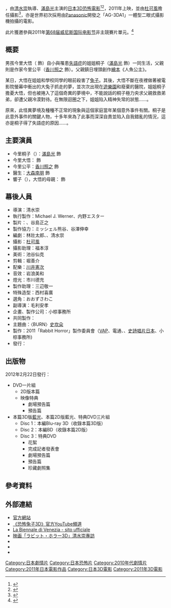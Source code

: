 {{noteTA
|G1=Movie
|G2=Show
|T=zh-hans:恐怖兔子3D;zh-hk:恐怖兔子3D;zh-tw:怨靈;
|1=zh-hans:恐怖兔子3D;zh-hk:恐怖兔子3D;zh-tw:怨靈;
}}
{{Infobox Film
| name               = 恐怖兔子3D
| color              = #00477D;color:#FFFFFF
| original_name      = ラビット・ホラー3D
| image              = Rabbit2011.jpg
| caption            = 日本版海報
| director           = [[清水崇|清水崇]]
| executive_producer =
| producer           = {{link-ja|小椋悟|小椋悟}}、谷島正之
| writer             = 林壯太郎、{{link-ja|保坂大輔|保坂大輔}}、清水崇
| based on           = 
| narrator           = 
| 主題曲             = 〈BURN〉[[史坎朵|史坎朵]]
| starring           = [[滿島光|滿島光]]
| music              = [[川井憲次|川井憲次]]
| cinematography     = [[杜可風|杜可風]]
| editing            = 堀善介
| studio             = 
| distributor        = {{link-ja|Phantom Film|ファントム・フィルム}}
| released           = {{flagicon|JPN}} 2011年9月17日
| runtime            = 83分鐘
| country            = [[日本|日本]]
| language           = [[日語|日語]]
| budget             = 
| gross              = 
}}
{{日本作品|恐怖兔子3D|ラビット・ホラー3D|Tormented}}，由[[清水崇|清水崇]]執導、[[滿島光|滿島光]]主演的[[日本|日本]][[3D|3D]][[恐怖電影|恐怖電影]]<ref>{{Cite web |url=http://eiga.com/movie/55729/interview/ |title=満島ひかり、清水崇×C・ドイルが描く白昼夢ホラーで新たな魅力 |access-date=2015-03-08 |archive-date=2019-11-28 |archive-url=https://web.archive.org/web/20191128182736/https://eiga.com/movie/55729/interview/ |dead-url=no }}</ref><ref>{{Cite web |url=http://www.cinemacafe.net/article/2011/09/14/11299.html |title=満島ひかりインタビュー 恐怖と涙のホラー初挑戦でたどり着いた境地 |access-date=2015-03-06 |archive-date=2019-11-10 |archive-url=https://web.archive.org/web/20191110225941/https://www.cinemacafe.net/article/2011/09/14/11299.html |dead-url=no }}</ref>，2011年上映，並由[[杜可風|杜可風]]擔任攝影<ref>{{Cite web |url=http://www.ohtabooks.com/qjkettle/news/2011/09/02105623.html |title=クリストファー・ドイル×清水崇『ラビット・ホラー3D』9・17公開 |access-date=2015-03-06 |archive-date=2020-09-26 |archive-url=https://web.archive.org/web/20200926024830/https://www.ohtabooks.com/qjkettle/news/2011/09/02105623.html |dead-url=no }}</ref>，亦是世界初次採用由[[Panasonic|Panasonic]]開發之「AG-3DA1」一體型二眼式攝影機拍攝的電影。

此片獲邀參與2011年[[第68届威尼斯国际电影节|第68届威尼斯国际电影节]]非主競賽片單元。<ref>{{Cite web |url=http://www.cinematopics.com/cinema/news/output.php?news_seq=12681 |title=映画『ラビット・ホラー3D』ヴェネチア映画祭でワールドプレミア上映決定！ |access-date=2015-03-06 |archive-url=https://web.archive.org/web/20150402113038/http://www.cinematopics.com/cinema/news/output.php?news_seq=12681 |archive-date=2015-04-02 |dead-url=yes }}</ref>

== 概要 ==
男孩今里大悟（{{link-ja|澁谷武尊|澁谷武尊}} 飾）自小與罹患[[失語症|失語症]]的姐姐桐子（[[滿島光|滿島光]] 飾）一同生活，父親則是作家今里公平（[[香川照之|香川照之]] 飾）。父親鎮日埋頭創作[[繪本|繪本]]《人魚公主》。

某日，大悟在姐姐和學校同學的眼前殺害了[[兔子|兔子]]。其後，大悟不斷在夜裡做著被電影院螢幕中衝出的大兔子抓走的夢，並次次出現在[[遊樂園|遊樂園]]和廢棄的醫院，姐姐桐子擔憂大悟，但也被捲入了這個奇異的夢境中，不能說話的桐子極力央求父親救救弟弟，卻遭父親冷漠對待。在無限迴圈之下，姐姐陷入精神失常的狀態......。

原來，此怪異夢境及種種不正常的現象與這個家庭當年某個意外事件有關。桐子是此意外事件的關鍵人物，十多年來為了此事而深深自責並陷入自我錯亂的情況，這亦是桐子得了失語症的原因......。

== 主要演員 ==
*今里桐子（{{lang|ja|今里キリコ}}）：[[滿島光|滿島光]] 飾
*今里大悟：{{link-ja|澁谷武尊|澁谷武尊}} 飾
*今里公平：[[香川照之|香川照之]] 飾
*醫生：[[大森南朋|大森南朋]] 飾
*響子（{{lang|ja|きょうこ}}），大悟的母親：{{link-ja|緒川玉子|緒川たまき}} 飾

== 幕後人員 ==
*導演：清水崇
*執行製作：Michael J. Werner、内野エスター
*製片：{{link-ja|小椋悟|小椋悟}}、谷島正之
*製作協力：ミッシェル熊谷、谷澤伸幸
*編劇：林壯太郎、{{link-ja|保坂大輔|保坂大輔}}、清水崇
*攝影：[[杜可風|杜可風]]
*攝影助理：福本淳
*美術：池谷仙克
*剪輯：堀善介
*配樂：[[川井憲次|川井憲次]]
*音效：岩浪美和
*燈光：市川德充
*製作助理：三辺敬一
*特殊造型：西村喜廣
*選角：おおずさわこ
*副導演：毛利安孝
*企畫、製作公司：小椋事務所
*共同製作：{{link-ja|Phantom Film|ファントム・フィルム}}
*主題曲：〈BURN〉[[史坎朵|史坎朵]]
*製作：2011「Rabbit Horror」製作委員會（[[VAP|VAP]]、電通、{{link-ja|Phantom Film|ファントム・フィルム}}、[[史詩唱片日本|史詩唱片日本]]、小椋事務所)
*發行：{{link-ja|Phantom Film|ファントム・フィルム}}

== 出版物 ==
2012年2月22日發行：
* DVD一片組
** 2D版本篇
** 映像特典
*** 劇場預告篇
*** 預告篇
* 本篇3D版[[藍光|藍光]]、本篇2D版藍光、特典DVD三片組
** Disc 1：本編Blu-ray 3D（收錄本篇3D版）
** Disc 2：本編BD（收錄本篇2D版）
** Disc 3：特典DVD
*** 花絮
*** 完成記者發表會
*** 劇場預告篇
*** 預告篇
*** 珍藏劇照集

== 參考資料 ==
{{reflist}}

== 外部連結 ==
*[https://web.archive.org/web/20110902232949/http://rabbit-3d.com/ 官方網站]
*[http://www.youtube.com/user/RABBITHORROR3D?blend=10&ob=5/ 《恐怖兔子3D》官方YouTube頻道] {{Wayback|url=http://www.youtube.com/user/RABBITHORROR3D?blend=10&ob=5%2F |date=20160917212734 }}
*[http://www.labiennale.org/ La Biennale di Venezia - sito ufficiale] {{Wayback|url=http://www.labiennale.org/ |date=20100408132125 }}
*[https://web.archive.org/web/20141207233624/http://www.gakkenta.com/%E4%BB%96-%E7%89%B9%E5%88%A5%E3%83%97%E3%83%AD%E3%83%A2%E3%83%BC%E3%82%B7%E3%83%A7%E3%83%B3%E7%B4%B9%E4%BB%8B/%E7%89%B9%E5%88%A5%E3%83%97%E3%83%AD%E3%83%A2%E3%83%BC%E3%82%B7%E3%83%A7%E3%83%B3-%E6%98%A0%E7%94%BB%E3%83%A9%E3%83%93%E3%83%83%E3%83%88-%E3%83%9B%E3%83%A9%E3%83%BC%EF%BC%93%EF%BD%84/ 映画「ラビット・ホラー3D」清水崇專訪]
* {{Movielink|allcinema|339984|恐怖兔子3D}}
* {{Movielink|kinejun|42102|恐怖兔子3D}}
* {{Movielink|imdb|1721055|恐怖兔子3D}}

{{DEFAULTSORT:Tormented}}
[[Category:日本劇情片|Category:日本劇情片]]
[[Category:日本恐怖片|Category:日本恐怖片]]
[[Category:2010年代劇情片|Category:2010年代劇情片]]
[[Category:2011年日本電影作品|Category:2011年日本電影作品]]
[[Category:日本3D電影|Category:日本3D電影]]
[[Category:2011年3D電影|Category:2011年3D電影]]
